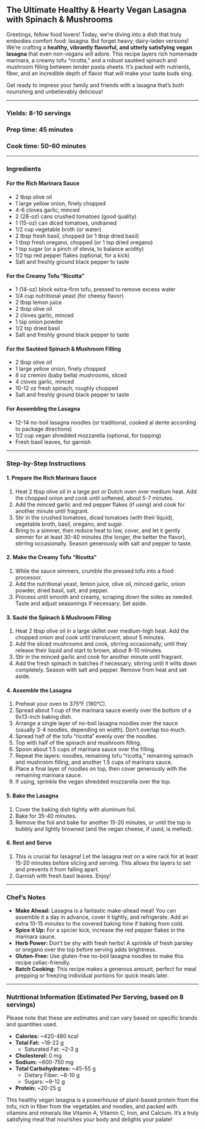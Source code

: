 ## The Ultimate Healthy & Hearty Vegan Lasagna with Spinach & Mushrooms

Greetings, fellow food lovers! Today, we're diving into a dish that truly embodies comfort food: lasagna. But forget heavy, dairy-laden versions! We're crafting a **healthy, vibrantly flavorful, and utterly satisfying vegan lasagna** that even non-vegans will adore. This recipe layers rich homemade marinara, a creamy tofu "ricotta," and a robust sautéed spinach and mushroom filling between tender pasta sheets. It’s packed with nutrients, fiber, and an incredible depth of flavor that will make your taste buds sing.

Get ready to impress your family and friends with a lasagna that’s both nourishing and unbelievably delicious!

---

### **Yields:** 8-10 servings
### **Prep time:** 45 minutes
### **Cook time:** 50-60 minutes

---

### Ingredients

#### For the Rich Marinara Sauce
*   2 tbsp olive oil
*   1 large yellow onion, finely chopped
*   4-6 cloves garlic, minced
*   2 (28-oz) cans crushed tomatoes (good quality)
*   1 (15-oz) can diced tomatoes, undrained
*   1/2 cup vegetable broth (or water)
*   2 tbsp fresh basil, chopped (or 1 tbsp dried basil)
*   1 tbsp fresh oregano, chopped (or 1 tsp dried oregano)
*   1 tsp sugar (or a pinch of stevia, to balance acidity)
*   1/2 tsp red pepper flakes (optional, for a kick)
*   Salt and freshly ground black pepper to taste

#### For the Creamy Tofu "Ricotta"
*   1 (14-oz) block extra-firm tofu, pressed to remove excess water
*   1/4 cup nutritional yeast (for cheesy flavor)
*   2 tbsp lemon juice
*   2 tbsp olive oil
*   2 cloves garlic, minced
*   1 tsp onion powder
*   1/2 tsp dried basil
*   Salt and freshly ground black pepper to taste

#### For the Sautéed Spinach & Mushroom Filling
*   2 tbsp olive oil
*   1 large yellow onion, finely chopped
*   8 oz cremini (baby bella) mushrooms, sliced
*   4 cloves garlic, minced
*   10-12 oz fresh spinach, roughly chopped
*   Salt and freshly ground black pepper to taste

#### For Assembling the Lasagna
*   12-14 no-boil lasagna noodles (or traditional, cooked al dente according to package directions)
*   1/2 cup vegan shredded mozzarella (optional, for topping)
*   Fresh basil leaves, for garnish

---

### Step-by-Step Instructions

#### 1. Prepare the Rich Marinara Sauce
1.  Heat 2 tbsp olive oil in a large pot or Dutch oven over medium heat. Add the chopped onion and cook until softened, about 5-7 minutes.
2.  Add the minced garlic and red pepper flakes (if using) and cook for another minute until fragrant.
3.  Stir in the crushed tomatoes, diced tomatoes (with their liquid), vegetable broth, basil, oregano, and sugar.
4.  Bring to a simmer, then reduce heat to low, cover, and let it gently simmer for at least 30-40 minutes (the longer, the better the flavor), stirring occasionally. Season generously with salt and pepper to taste.

#### 2. Make the Creamy Tofu "Ricotta"
1.  While the sauce simmers, crumble the pressed tofu into a food processor.
2.  Add the nutritional yeast, lemon juice, olive oil, minced garlic, onion powder, dried basil, salt, and pepper.
3.  Process until smooth and creamy, scraping down the sides as needed. Taste and adjust seasonings if necessary. Set aside.

#### 3. Sauté the Spinach & Mushroom Filling
1.  Heat 2 tbsp olive oil in a large skillet over medium-high heat. Add the chopped onion and cook until translucent, about 5 minutes.
2.  Add the sliced mushrooms and cook, stirring occasionally, until they release their liquid and start to brown, about 8-10 minutes.
3.  Stir in the minced garlic and cook for another minute until fragrant.
4.  Add the fresh spinach in batches if necessary, stirring until it wilts down completely. Season with salt and pepper. Remove from heat and set aside.

#### 4. Assemble the Lasagna
1.  Preheat your oven to 375°F (190°C).
2.  Spread about 1 cup of the marinara sauce evenly over the bottom of a 9x13-inch baking dish.
3.  Arrange a single layer of no-boil lasagna noodles over the sauce (usually 3-4 noodles, depending on width). Don't overlap too much.
4.  Spread half of the tofu "ricotta" evenly over the noodles.
5.  Top with half of the spinach and mushroom filling.
6.  Spoon about 1.5 cups of marinara sauce over the filling.
7.  Repeat the layers: noodles, remaining tofu "ricotta," remaining spinach and mushroom filling, and another 1.5 cups of marinara sauce.
8.  Place a final layer of noodles on top, then cover generously with the remaining marinara sauce.
9.  If using, sprinkle the vegan shredded mozzarella over the top.

#### 5. Bake the Lasagna
1.  Cover the baking dish tightly with aluminum foil.
2.  Bake for 35-40 minutes.
3.  Remove the foil and bake for another 15-20 minutes, or until the top is bubbly and lightly browned (and the vegan cheese, if used, is melted).

#### 6. Rest and Serve
1.  This is crucial for lasagna! Let the lasagna rest on a wire rack for at least 15-20 minutes before slicing and serving. This allows the layers to set and prevents it from falling apart.
2.  Garnish with fresh basil leaves. Enjoy!

---

### Chef's Notes

*   **Make Ahead:** Lasagna is a fantastic make-ahead meal! You can assemble it a day in advance, cover it tightly, and refrigerate. Add an extra 10-15 minutes to the covered baking time if baking from cold.
*   **Spice it Up:** For a spicier kick, increase the red pepper flakes in the marinara sauce.
*   **Herb Power:** Don't be shy with fresh herbs! A sprinkle of fresh parsley or oregano over the top before serving adds brightness.
*   **Gluten-Free:** Use gluten-free no-boil lasagna noodles to make this recipe celiac-friendly.
*   **Batch Cooking:** This recipe makes a generous amount, perfect for meal prepping or freezing individual portions for quick meals later.

---

### Nutritional Information (Estimated Per Serving, based on 8 servings)

Please note that these are estimates and can vary based on specific brands and quantities used.

*   **Calories:** ~420-480 kcal
*   **Total Fat:** ~18-22 g
    *   Saturated Fat: ~2-3 g
*   **Cholesterol:** 0 mg
*   **Sodium:** ~600-750 mg
*   **Total Carbohydrates:** ~45-55 g
    *   Dietary Fiber: ~8-10 g
    *   Sugars: ~9-12 g
*   **Protein:** ~20-25 g

This healthy vegan lasagna is a powerhouse of plant-based protein from the tofu, rich in fiber from the vegetables and noodles, and packed with vitamins and minerals like Vitamin A, Vitamin C, Iron, and Calcium. It's a truly satisfying meal that nourishes your body and delights your palate!
